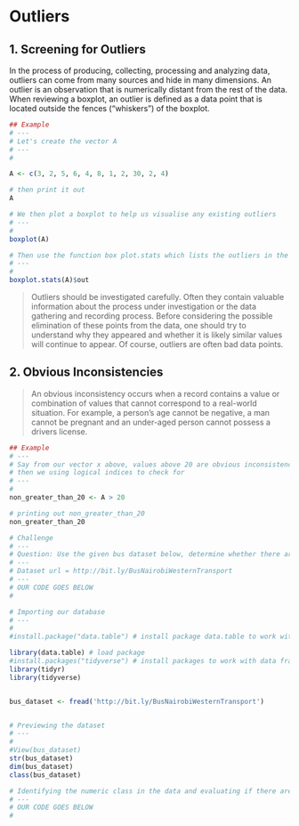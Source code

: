 
# Outliers

## 1. Screening for Outliers

In the process of producing, collecting, processing and analyzing data, outliers can come from many sources and hide in many dimensions. An outlier is an observation that is numerically distant from the rest of the data. When reviewing a boxplot, an outlier is defined as a data point that is located outside the fences (“whiskers”) of the boxplot.




```R
## Example 
# ---
# Let's create the vector A
# ---
# 

A <- c(3, 2, 5, 6, 4, 8, 1, 2, 30, 2, 4)

# then print it out 
A


```


```R
# We then plot a boxplot to help us visualise any existing outliers 
# ---
#  
boxplot(A)
```


```R
# Then use the function box plot.stats which lists the outliers in the vectors
# ---
# 
boxplot.stats(A)$out
```

> Outliers should be investigated carefully. Often they contain valuable information about the process under investigation or the data gathering and recording process. Before considering the possible elimination of these points from the data, one should try to understand why they appeared and whether it is likely similar values will continue to appear. Of course, outliers are often bad data points.

## 2. Obvious Inconsistencies 

> An obvious inconsistency occurs when a record contains a value or combination of values that cannot correspond to a real-world situation. For example, a person's age cannot be negative, a man cannot be pregnant and an under-aged person cannot possess a drivers license.


```R
## Example 
# ---
# Say from our vector x above, values above 20 are obvious inconsistencies 
# then we using logical indices to check for 
# ---
#
non_greater_than_20 <- A > 20

# printing out non_greater_than_20
non_greater_than_20
```


```R
# Challenge 
# ---
# Question: Use the given bus dataset below, determine whether there are any obvious inconsistencies 
# ---
# Dataset url = http://bit.ly/BusNairobiWesternTransport
# ---
# OUR CODE GOES BELOW
# 

# Importing our database
# ---
# 
#install.package("data.table") # install package data.table to work with data tables

library(data.table) # load package
#install.packages("tidyverse") # install packages to work with data frame - extends into visualization
library(tidyr)
library(tidyverse) 


bus_dataset <- fread('http://bit.ly/BusNairobiWesternTransport')


# Previewing the dataset
# ---
# 
#View(bus_dataset)
str(bus_dataset)
dim(bus_dataset)
class(bus_dataset)

# Identifying the numeric class in the data and evaluating if there are any outliers
# ---
# OUR CODE GOES BELOW
# 


```
